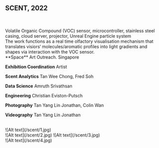 ## SCENT, 2022

<br />
<br />
Volatile Organic Compound (VOC) sensor, microcontroller, stainless steel casing,
cloud server, projector, Unreal Engine particle system

<br />
The work functions as a real time olfactory visualisation mechanism that translates
visiors‘ molecules/aromatic profiles into light gradients and shapes via interaction
with the VOC sensor.

<br />
**Space** Art Outreach. Singapore

**Exhibition Coordination** Artist

**Scent Analytics** Tan Wee Chong, Fred Soh

**Data Science** Amruth Srivathsan

**Engineering** Christian Eviston-Putsch

**Photography** Tan Yang Lin Jonathan, Colin Wan

**Videography** Tan Yang Lin Jonathan

<br />
![Alt text](/scent/1.jpg)
<br />
<Grid>
    <Col>![Alt text](/scent/2.jpg)</Col>
    <Col>![Alt text](/scent/3.jpg)</Col>
</Grid>
<br />
![Alt text](/scent/4.jpg)
<br />
